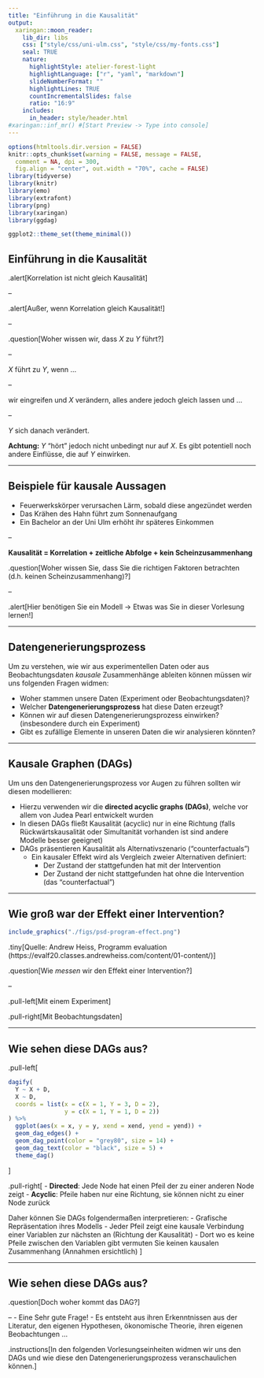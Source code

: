 ```yaml
---
title: "Einführung in die Kausalität"
output:
  xaringan::moon_reader:
    lib_dir: libs
    css: ["style/css/uni-ulm.css", "style/css/my-fonts.css"]
    seal: TRUE
    nature:
      highlightStyle: atelier-forest-light
      highlightLanguage: ["r", "yaml", "markdown"]
      slideNumberFormat: "" 
      highlightLines: TRUE
      countIncrementalSlides: false
      ratio: "16:9"
    includes:
      in_header: style/header.html 
#xaringan::inf_mr() #[Start Preview -> Type into console]
---
```


```r
options(htmltools.dir.version = FALSE)
knitr::opts_chunk$set(warning = FALSE, message = FALSE, 
  comment = NA, dpi = 300,
  fig.align = "center", out.width = "70%", cache = FALSE)
library(tidyverse)
library(knitr)
library(emo)
library(extrafont)
library(png) 
library(xaringan)
library(ggdag)

ggplot2::theme_set(theme_minimal())

```

## Einführung in die Kausalität

.alert[Korrelation ist nicht gleich Kausalität]

--

.alert[Außer, wenn Korrelation gleich Kausalität!]

--

.question[Woher wissen wir, dass _X_ zu _Y_ führt?]

--

_X_ führt zu _Y_, wenn ...

--

wir eingreifen und _X_ verändern, alles andere jedoch gleich lassen und ...

--

_Y_ sich danach verändert.


**Achtung:** _Y_ "hört" jedoch nicht unbedingt nur auf _X_. Es gibt potentiell noch andere Einflüsse, die auf _Y_ einwirken.

---

## Beispiele für kausale Aussagen

- Feuerwerkskörper verursachen Lärm, sobald diese angezündet werden
- Das Krähen des Hahn führt zum Sonnenaufgang
- Ein Bachelor an der Uni Ulm erhöht ihr späteres Einkommen

--

**Kausalität = Korrelation + zeitliche Abfolge + kein Scheinzusammenhang**

.question[Woher wissen Sie, dass Sie die richtigen Faktoren betrachten (d.h. keinen Scheinzusammenhang)?]

--

.alert[Hier benötigen Sie ein Modell -> Etwas was Sie in dieser Vorlesung lernen!]

---

## Datengenerierungsprozess

Um zu verstehen, wie wir aus experimentellen Daten oder aus Beobachtungsdaten _kausale_ Zusammenhänge ableiten können müssen wir uns folgenden Fragen widmen:

- Woher stammen unsere Daten (Experiment oder Beobachtungsdaten)?
- Welcher **Datengenerierungsprozess** hat diese Daten erzeugt?
- Können wir auf diesen Datengenerierungsprozess einwirken? (insbesondere durch ein Experiment)
- Gibt es zufällige Elemente in unseren Daten die wir analysieren könnten?

---

## Kausale Graphen (DAGs)

Um uns den Datengenerierungsprozess vor Augen zu führen sollten wir diesen modellieren:

- Hierzu verwenden wir die **directed acyclic graphs (DAGs)**, welche vor allem von Judea Pearl entwickelt wurden
- In diesen DAGs fließt Kausalität (acyclic) nur in eine Richtung (falls Rückwärtskausalität oder Simultanität vorhanden ist sind andere Modelle besser geeignet)
- DAGs präsentieren Kausalität als Alternativszenario ("counterfactuals")
    - Ein kausaler Effekt wird als Vergleich zweier Alternativen definiert: 
      - Der Zustand der stattgefunden hat mit der Intervention
      - Der Zustand der nicht stattgefunden hat ohne die Intervention (das "counterfactual")

---

## Wie groß war der Effekt einer Intervention?

```r
include_graphics("./figs/psd-program-effect.png")
```

.tiny[Quelle: Andrew Heiss, Programm evaluation (https://evalf20.classes.andrewheiss.com/content/01-content/)]

.question[Wie _messen_ wir den Effekt einer Intervention?]

--

.pull-left[Mit einem Experiment]

.pull-right[Mit Beobachtungsdaten]

---

## Wie sehen diese DAGs aus?

.pull-left[
```r
dagify(
  Y ~ X + D,
  X ~ D,
  coords = list(x = c(X = 1, Y = 3, D = 2),
                y = c(X = 1, Y = 1, D = 2))
) %>% 
  ggplot(aes(x = x, y = y, xend = xend, yend = yend)) +
  geom_dag_edges() +
  geom_dag_point(color = "grey80", size = 14) +
  geom_dag_text(color = "black", size = 5) +
  theme_dag()
```
]

.pull-right[
- **Directed**: Jede Node hat einen Pfeil der zu einer anderen Node zeigt
- **Acyclic**: Pfeile haben nur eine Richtung, sie können nicht zu einer Node zurück

Daher können Sie DAGs folgendermaßen interpretieren:
- Grafische Repräsentation ihres Modells
- Jeder Pfeil zeigt eine kausale Verbindung einer Variablen zur nächsten an (Richtung der Kausalität)
- Dort wo es keine Pfeile zwischen den Variablen gibt vermuten Sie keinen kausalen Zusammenhang (Annahmen ersichtlich)
]

---

## Wie sehen diese DAGs aus?

.question[Doch woher kommt das DAG?]

--
- Eine Sehr gute Frage!
- Es entsteht aus ihren Erkenntnissen aus der Literatur, den eigenen Hypothesen, ökonomische Theorie, ihren eigenen Beobachtungen ...

.instructions[In den folgenden Vorlesungseinheiten widmen wir uns den DAGs und wie diese den Datengenerierungsprozess veranschaulichen können.]



